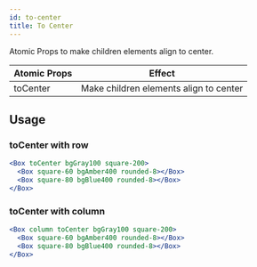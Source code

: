 ```yaml
---
id: to-center
title: To Center
---
```


Atomic Props to make children elements align to center.

| Atomic Props | Effect                                |
| ------------ | ------------------------------------- |
| toCenter     | Make children elements align to center |

## Usage

### toCenter with row

```jsx live
<Box toCenter bgGray100 square-200>
  <Box square-60 bgAmber400 rounded-8></Box>
  <Box square-80 bgBlue400 rounded-8></Box>
</Box>
```

### toCenter with column

```jsx live
<Box column toCenter bgGray100 square-200>
  <Box square-60 bgAmber400 rounded-8></Box>
  <Box square-80 bgBlue400 rounded-8></Box>
</Box>
```
